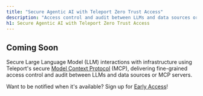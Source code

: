 ```yaml
---
title: "Secure Agentic AI with Teleport Zero Trust Access"
description: "Access control and audit between LLMs and data sources or MCP servers."
h1: Secure Agentic AI with Teleport Zero Trust Access
---
```


## Coming Soon

Secure Large Language Model (LLM) interactions with infrastructure using Teleport's secure 
[Model Context Protocol](https://goteleport.com/use-cases/secure-model-context-protocol/) (MCP), 
delivering fine-grained access control and audit between LLMs and data sources or MCP servers.

Want to be notified when it's available? Sign up for [Early Access](https://goteleport.com/mcp-early-access/)!